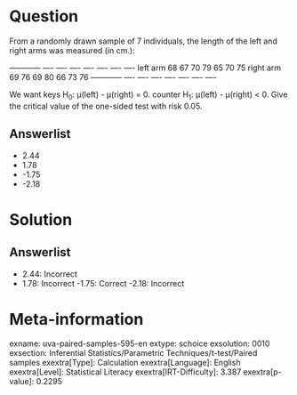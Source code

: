 Question
========

From a randomly drawn sample of 7 individuals, the length of the left and right arms was measured (in cm.):

  ------------ ---- ---- ---- ---- ---- ---- ---- left arm 68 67 70 79 65 70 75 right arm 69 76 69 80 66 73 76 ------------ ---- ---- ---- ---- ---- ---- ----

We want keys H~0~: μ(left) - μ(right) = 0. counter H~1~: μ(left) - μ(right) \< 0\. Give the critical value of the one-sided test with risk 0.05.

Answerlist
----------

* 2.44
* 1.78
* -1.75
* -2.18

Solution
========

Answerlist
----------

* 2.44: Incorrect
* 1.78: Incorrect
-1.75: Correct
-2.18: Incorrect

Meta-information
================
exname: uva-paired-samples-595-en
extype: schoice
exsolution: 0010
exsection: Inferential Statistics/Parametric Techniques/t-test/Paired samples
exextra[Type]: Calculation
exextra[Language]: English
exextra[Level]: Statistical Literacy
exextra[IRT-Difficulty]: 3.387
exextra[p-value]: 0.2295
